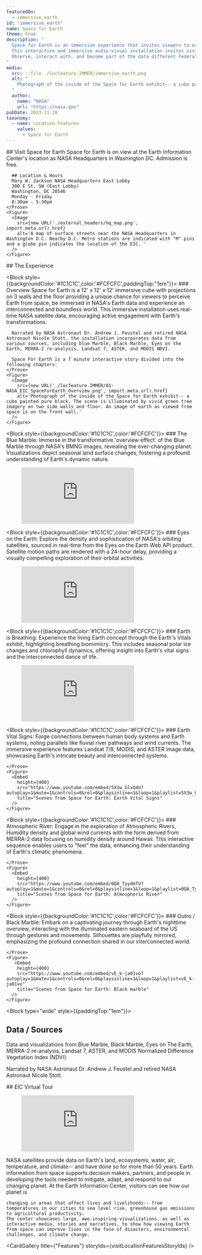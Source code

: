 ```yaml
---
featuredOn:
  - immersive_earth
id: "immersive_earth"
name: Space for Earth
theme: true
description: "
  Space for Earth is an immersive experience that invites viewers to experience Earth as can only be seen from space-- as an interconnected world, lacking boundaries or limits. 
  This interactive and immersive audio-visual installation invites visitors to explore Earth's changing vital signs. 
  Observe, interact with, and become part of the data different federal agencies use to understand our changing planet. 
"
media:
  src: ::file ./locfeature.IMMER/immersive_earth.png
  alt: "
    Photograph of the inside of the Space for Earth exhibit-- a cube painted pure black. The image is illuminated only by the projected green leaf imagery and image of Earth from space. A woman stands in wonder, observing the scene.
  "
  author:
    name: "NASA"
    url: "https://nasa.gov"
pubDate: 2023-11-28
taxonomy:
  - name: Location Features
    values:
      - Space for Earth
---
```



<Block >
    <Prose>
      ## Visit Space for Earth
      Space for Earth is on view at the Earth Information Center's location as NASA Headquarters in Washington DC. 
      Admission is free.

      ## Location & Hours
      Mary W. Jackson NASA Headquarters East Lobby
      300 E St. SW (East Lobby)
      Washington, DC 20546
      Monday - Friday
      8:30am - 5:30pm
    </Prose> 
    <Figure>
      <Image
        src={new URL('./external_headers/hq_map.png', import.meta.url).href}
        alt='A map of surface streets near the NASA Headquarters in Washington D.C. Nearby D.C. Metro stations are indicated with "M" pins and a globe pin indicates the location of the EIC. '
      />
    </Figure>
</Block>

<Block type="wide">
  <Prose>
  ## The Experience
  </Prose>
</Block>

<Block style={{backgroundColor:'#1C1C1C',color:'#FCFCFC',paddingTop:"1em"}}>
    <Prose>
      ### Overview
      Space for Earth is a 12' x 12' x 12' immersive cube with projections on 3 walls and the floor providing a unique chance for viewers to perceive Earth from space, be immersed in NASA's Earth data and experience an interconnected and boundless world.
      This immersive installation uses real-time NASA satellite data, encouraging active engagement with Earth's transformations.

      Narrated by NASA Astronaut Dr. Andrew J. Feustel and retired NASA Astronaut Nicole Stott, the installation incorporates data from various sources, including blue Marble, Black Marble, Eyes on the Earth, MERRA-2 re-analysis, Landsat 7, ASTER, and MODIS NDVI. 

      Space For Earth is a 7 minute interactive story divided into the following chapters:
    </Prose> 
    <Figure>
      <Image
        src={new URL('./locfeature.IMMER/01-NASA_EIC_SpaceForEarth_Overview.png', import.meta.url).href}
        alt='Photograph of the inside of the Space for Earth exhibit-- a cube painted pure black. The scene is illuminated by vivid green tree imagery on two side walls and floor. An image of earth as viewed from space is on the front wall.'
      />
    </Figure>
</Block>

<Block style={{backgroundColor:'#1C1C1C',color:'#FCFCFC'}}>
    <Prose>
      ### The Blue Marble:
      Immerse in the transformative 'overview effect' of the Blue Marble through NASA's BMNG images, revealing the ever-changing planet. 
      Visualizations depict seasonal land surface changes, fostering a profound understanding of Earth's dynamic nature.
    </Prose> 
    <Figure>
      <Embed
        height={400}
        src="https://www.youtube.com/embed/lS5gE3mGLFE?autoplay=1&mute=1&controls=0&rel=0&playsinline=1&loop=1&playlist=lS5gE3mGLFE"
        title="Scenes from Space for Earth: Blue Marble"
      />
    </Figure>
</Block>

<Block style={{backgroundColor:'#1C1C1C',color:'#FCFCFC'}}>
    <Prose>
      ### Eyes on the Earth:
      Explore the density and sophistication of NASA's orbiting satellites, sourced in real-time from the Eyes on the Earth Web API product. 
      Satellite motion paths are rendered with a 24-hour delay, providing a visually compelling exploration of their orbital activities.
    </Prose> 
    <Figure>
      <Embed
        height={400}
        src="https://www.youtube.com/embed/KitqhmWsXvI?autoplay=1&mute=1&controls=0&rel=0&playsinline=1&loop=1&playlist=KitqhmWsXvI"
        title="Scenes from Space for Earth: Eyes on the Earth"
      />
    </Figure>
</Block>

<Block style={{backgroundColor:'#1C1C1C',color:'#FCFCFC'}}>
    <Prose>
      ### Earth is Breathing:
      Experience the living Earth concept through the Earth's Vitals exhibit, highlighting breathing biomimicry. 
      This includes seasonal polar ice changes and chlorophyll dynamics, offering insight into Earth's vital signs and the interconnected dance of life.
    </Prose> 
    <Figure>
      <Embed
        height={400}
        src="https://www.youtube.com/embed/_TVmm6g5KJM?autoplay=1&mute=1&controls=0&rel=0&playsinline=1&loop=1&playlist=_TVmm6g5KJM"
        title="Scenes from Space for Earth: Earth is Breathing"
      />
    </Figure>
</Block>

<Block style={{backgroundColor:'#1C1C1C',color:'#FCFCFC'}}>
    <Prose>
      ### Earth Vital Signs:
      Forge connections between human body systems and Earth systems, noting parallels like fluvial river pathways and wind currents. 
      The immersive experience features Landsat 7/8, MODIS, and ASTER image data, showcasing Earth's intricate beauty and interconnected systems.

    </Prose> 
    <Figure>
      <Embed
        height={400}
        src="https://www.youtube.com/embed/5X3w_GlxQ4U?autoplay=1&mute=1&controls=0&rel=0&playsinline=1&loop=1&playlist=5X3w_GlxQ4U"
        title="Scenes from Space for Earth: Earth Vital Signs"
      />
    </Figure>
</Block>

<Block style={{backgroundColor:'#1C1C1C',color:'#FCFCFC'}}>
    <Prose>
      ### Atmospheric River:
      Engage in the exploration of Atmospheric Rivers, Humidity density and global wind currents with the form derived from MERRA-2 data focusing on humidity density around Hawaii. 
      This interactive sequence enables users to "feel" the data, enhancing their understanding of Earth's climatic phenomena.

    </Prose> 
    <Figure>
      <Embed
        height={400}
        src="https://www.youtube.com/embed/0QA_TyydmTU?autoplay=1&mute=1&controls=0&rel=0&playsinline=1&loop=1&playlist=0QA_TyydmTU"
        title="Scenes from Space for Earth: Atmospheric River"
      />
    </Figure>
</Block>

<Block style={{backgroundColor:'#1C1C1C',color:'#FCFCFC'}}>
    <Prose>
      ### Outro / Black Marble:
      Embark on a captivating journey through Earth's nighttime overview, interacting with the illuminated eastern seaboard of the US through gestures and movements. 
      Silhouettes are playfully mirrored, emphasizing the profound connection shared in our interconnected world.

    </Prose> 
    <Figure>
       <Embed
        height={400}
        src="https://www.youtube.com/embed/vE_k-ja01vo?autoplay=1&mute=1&controls=0&rel=0&playsinline=1&loop=1&playlist=vE_k-ja01vo"
        title="Scenes from Space for Earth: Black marble"
      />
    </Figure>
</Block>


<Block type="wide" style={{paddingTop:"1em"}}>
  <Prose>
  ## Data / Sources
  Data and visualizations from Blue Marble, Black Marble, Eyes on The Earth, MERRA-2 re-analysis, Landsat 7, ASTER, and MODIS Normalized Difference Vegetation Index (NDVI).


  Narrated by NASA Astronaut Dr. Andrew J. Feustel and retired NASA Astronaut Nicole Stott.
  </Prose>
</Block>

<Block type="wide">
  <Prose>
  ## EIC Virtual Tour
  </Prose>
</Block>

<Block type="wide">
  <Figure>
    <Embed
      src="https://www.youtube.com/embed/2nzAHdqu2QI"
      title="A Virtual tour of the Earth Information Center"
    />
  </Figure>
</Block>

<Block type="wide">
  <Prose>
    NASA satellites provide data on Earth's land, ecosystems, water, air, temperature, and climate-- and have done so for more than 50 years. 
    Earth information from space supports decision makers, partners, and people in developing the tools needed to mitigate, adapt, and respond to our changing planet. 
    At the Earth Information Center, visitors can see how our planet is


    changing in areas that affect lives and livelihoods-- from temperatures in our cities to sea level rise, greenhouse gas emissions to agricultural productivity. 
    The center showcases large, awe-inspiring visualizations, as well as interactive media, stories and narratives, to show how viewing Earth from space can improve lives in the face of disasters, environmental challenges, and climate change. 
  </Prose>
</Block>


<CardGallery title={"Features"} storyIds={visitLocationFeaturesStoryIds} />